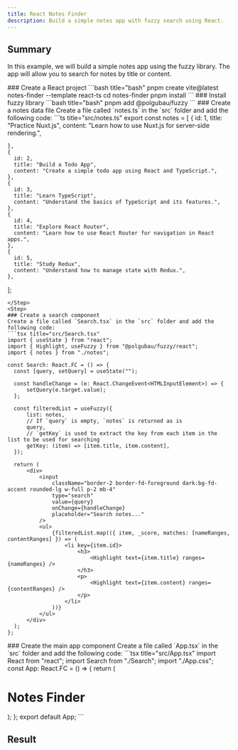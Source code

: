 ```yaml
---
title: React Notes Finder
description: Build a simple notes app with fuzzy search using React.
---
```


## Summary
In this example, we will build a simple notes app using the fuzzy library. The app will allow you to search for notes by title or content.

<Steps>
  <Step>
  ### Create a React project
  ```bash title="bash"
  pnpm create vite@latest notes-finder --template react-ts
  cd notes-finder
  pnpm install
  ```
  </Step>
  <Step>
  ### Install fuzzy library
  ```bash title="bash"
  pnpm add @polgubau/fuzzy
  ```
  </Step>
  <Step>
  ### Create a notes data file
  Create a file called `notes.ts` in the `src` folder and add the following code:
  ```ts title="src/notes.ts"
  export const notes = [
    {
      id: 1,
      title: "Practice Nuxt.js",
      content: "Learn how to use Nuxt.js for server-side rendering.",
      
    },
    {
      id: 2,
      title: "Build a Todo App",
      content: "Create a simple todo app using React and TypeScript.",
    },
    {
      id: 3,
      title: "Learn TypeScript",
      content: "Understand the basics of TypeScript and its features.",
    },
    {
      id: 4,
      title: "Explore React Router",
      content: "Learn how to use React Router for navigation in React apps.",
    },
    {
      id: 5,
      title: "Study Redux",
      content: "Understand how to manage state with Redux.",
    },
];
  ```
  </Step>
  <Step>
  ### Create a search component
  Create a file called `Search.tsx` in the `src` folder and add the following code:
  ```tsx title="src/Search.tsx"
  import { useState } from "react";
  import { Highlight, useFuzzy } from "@polgubau/fuzzy/react";
  import { notes } from "./notes";

  const Search: React.FC = () => {
	const [query, setQuery] = useState("");

	const handleChange = (e: React.ChangeEvent<HTMLInputElement>) => {
		setQuery(e.target.value);
	};

	const filteredList = useFuzzy({
		list: notes,
		// If `query` is empty, `notes` is returned as is
		query,
		// `getKey` is used to extract the key from each item in the list to be used for searching
		getKey: (item) => [item.title, item.content],
	});

	return (
		<div>
			<input
				className="border-2 border-fd-foreground dark:bg-fd-accent rounded-lg w-full p-2 mb-4"
				type="search"
				value={query}	
				onChange={handleChange}
				placeholder="Search notes..."
			/>
			<ul>
				{filteredList.map(({ item, _score, matches: [nameRanges, contentRanges] }) => (
					<li key={item.id}>
						<h3>
							<Highlight text={item.title} ranges={nameRanges} />
						</h3>
						<p>
							<Highlight text={item.content} ranges={contentRanges} />
						</p>
					</li>
				))}
			</ul>
		</div>
	);
};
  ```
  </Step>
  <Step>
  ### Create the main app component
  Create a file called `App.tsx` in the `src` folder and add the following code:
  ```tsx title="src/App.tsx"
  import React from "react";
  import Search from "./Search";
  import "./App.css";
  const App: React.FC = () => {
    return (
      <div className="App">
        <h1>Notes Finder</h1>
        <Search />
      </div>
    );
  };
  export default App;
  ```
  </Step>
</Steps>


## Result
<ExampleNotesSearchDisplay/>

